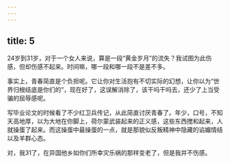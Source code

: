 ```yaml
---
---
---
```

title: 5
---




24岁到31岁，对于一个女人来说，算是一段“黄金岁月”的流失？我试图为此伤感，但却伤感不起来。时间嘛，哪一段和哪一段不是差不多。

事实上，青春简直是个负担呢。它让你对生活抱有不切实际的幻想，让你以为“世界归根结底是你们的”，现在好了，这误解消除了，该干吗干吗去，还少了上当受骗的屈辱感呢。

写毕业论文的时候看了不少红卫兵传记，从此简直讨厌青春了。年少，口号，不知天高地厚，以为大地在你脚上，荷尔蒙武装起来的正义感，这些东西搅和起来，人就操蛋了起来。而这操蛋中最操蛋的一点，就是那貌似反叛精神中隐藏的谄媚情结以及羊群心态。

对，我31了，在异国他乡如你们所幸灾乐祸的那样变老了，但是我并不伤感。